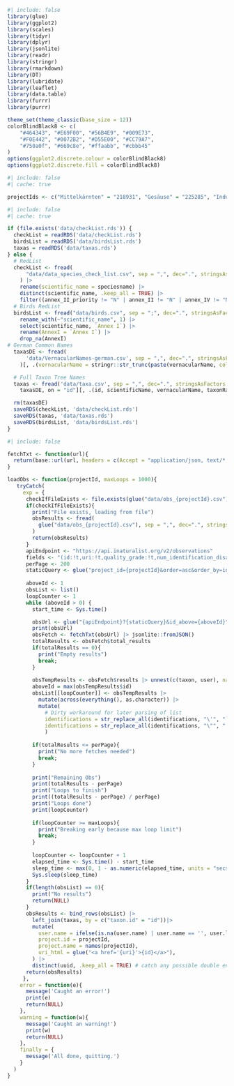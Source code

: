 ```r
#| include: false
library(glue)
library(ggplot2)
library(scales)
library(tidyr)
library(dplyr)
library(jsonlite)
library(readr)
library(stringr)
library(rmarkdown)
library(DT)
library(lubridate)
library(leaflet)
library(data.table)
library(furrr)
library(purrr)

theme_set(theme_classic(base_size = 12))
colorBlindBlack8 <- c(
    "#464343", "#E69F00", "#56B4E9", "#009E73",
    "#F0E442", "#0072B2", "#D55E00", "#CC79A7",
    "#750a0f", "#669c8e", "#ffaabb", "#cbbb45"
)
options(ggplot2.discrete.colour = colorBlindBlack8)
options(ggplot2.discrete.fill = colorBlindBlack8)

```

```r
#| include: false
#| cache: true

projectIds <- c("Mittelkärnten" = "218931", "Gesäuse" = "225285", "Industrieviertel" = "231426", "Krems" = "220961", "Marchegg" = "229928", "St.Pölten" = "228867", "Elsbeere" = "225365", "Neusiedlersee" = "224160", "Amstetten" = "228551", "Graz" = "220708", "Innsbruck" = "226061", "Wien" = "224108")
```


```r
#| include: false
#| cache: true

if (file.exists('data/checkList.rds')) {
  checkList = readRDS('data/checkList.rds')
  birdsList = readRDS('data/birdsList.rds')
  taxas = readRDS('data/taxas.rds')
} else {
  # RedList
  checkList <- fread(
      "data/data_species_check_list.csv", sep = ",", dec=".", stringsAsFactors = FALSE, encoding = "UTF-8", colClasses = "character"
    ) |>
    rename(scientific_name = speciesname) |>
    distinct(scientific_name, .keep_all = TRUE) |>
    filter((annex_II_priority != "N" | annex_II != "N" | annex_IV != "N")) 
  # Birds RedList
  birdsList <- fread("data/birds.csv", sep = ";", dec=".", stringsAsFactors = FALSE, encoding = "UTF-8", colClasses = "character") |>
    rename_with(~"scientific_name", 1) |>
    select(scientific_name, `Annex I`) |>
    rename(AnnexI = `Annex I`) |>
    drop_na(AnnexI)
# German Common Names
  taxasDE <- fread(
      'data/VernacularNames-german.csv', sep = ",", dec=".", stringsAsFactors = FALSE, encoding = "UTF-8", colClasses = "character"
    )[, .(vernacularName = stringr::str_trunc(paste(vernacularName, collapse = ', '), 35)), by = id]

  # Full Taxon Tree Names
  taxas <- fread('data/taxa.csv', sep = ",", dec=".", stringsAsFactors = FALSE, encoding = "UTF-8", colClasses = "character")[
    taxasDE, on = "id"][, .(id, scientificName, vernacularName, taxonRank, kingdom, phylum, class, order, family, genus, specificEpithet, infraspecificEpithet)]

  rm(taxasDE)
  saveRDS(checkList, 'data/checkList.rds')
  saveRDS(taxas, 'data/taxas.rds')
  saveRDS(birdsList, 'data/birdsList.rds')
}
```

```r
#| include: false

fetchTxt <- function(url){
  return(base::url(url, headers = c(Accept = "application/json, text/*, */*", "User-Agent" = "inat-austria-city-challenge-2025")))
}

loadObs <- function(projectId, maxLoops = 1000){
   tryCatch(
     exp = {
      checkIfFileExists <- file.exists(glue("data/obs_{projectId}.csv"))
      if(checkIfFileExists){
        print("File exists, loading from file")
        obsResults <- fread(
          glue("data/obs_{projectId}.csv"), sep = ",", dec=".", stringsAsFactors = FALSE, encoding = "UTF-8", colClasses = "character"
        )
        return(obsResults)
      }
      apiEndpoint <- "https://api.inaturalist.org/v2/observations"
      fields <- "(id:!t,uri:!t,quality_grade:!t,num_identification_disagreements:!t,time_observed_at:!t,location:!t,user:(name:!t,id:!t,login:!t),taxon:(id:!t),identifications:(user:(name:!t,login:!t)))"
      perPage <- 200
      staticQuery <- glue("project_id={projectId}&order=asc&order_by=id&per_page={perPage}&fields={fields}")
      
      aboveId <- 1
      obsList <- list()
      loopCounter <- 1
      while (aboveId > 0) {
        start_time <- Sys.time()

        obsUrl <- glue("{apiEndpoint}?{staticQuery}&id_above={aboveId}")
        print(obsUrl)
        obsFetch <- fetchTxt(obsUrl) |> jsonlite::fromJSON()
        totalResults <- obsFetch$total_results
        if(totalResults == 0){
          print("Empty results")
          break;
        }
        
        obsTempResults <- obsFetch$results |> unnest(c(taxon, user), names_sep = ".")
        aboveId = max(obsTempResults$id)
        obsList[[loopCounter]] <- obsTempResults |>
          mutate(across(everything(), as.character)) |>
          mutate(
            # Dirty workaround for later parsing of list
            identifications = str_replace_all(identifications, "\'", "`"),
            identifications = str_replace_all(identifications, "\"", "'")
            )
        
        if(totalResults <= perPage){
          print("No more fetches needed")
          break;
        }
        
        print("Remaining Obs")
        print(totalResults - perPage)
        print("Loops to finish")
        print((totalResults - perPage) / perPage)
        print("Loops done")
        print(loopCounter)
        
        if(loopCounter >= maxLoops){
          print("Breaking early because max loop limit")
          break;
        }
        
        loopCounter <- loopCounter + 1
        elapsed_time <- Sys.time() - start_time
        sleep_time <- max(0, 1 - as.numeric(elapsed_time, units = "secs"))
        Sys.sleep(sleep_time)
      }
      if(length(obsList) == 0){
        print("No results")
        return(NULL)
      }
      obsResults <- bind_rows(obsList) |>
        left_join(taxas, by = c("taxon.id" = "id"))|> 
        mutate(
          user.name = ifelse(is.na(user.name) | user.name == '', user.login, user.name),
          project.id = projectId,
          project.name = names(projectId),
          uri_html = glue("<a href='{uri}'>{id}</a>"),
        ) |>
        distinct(uuid, .keep_all = TRUE) # catch any possible double entries due to our loop logic
      return(obsResults)
     },
    error = function(e){
      message('Caught an error!')
      print(e)
      return(NULL)
    },
    warning = function(w){
      message('Caught an warning!')
      print(w)
      return(NULL)
    },
    finally = {
      message('All done, quitting.')
    }
  )
}
```
